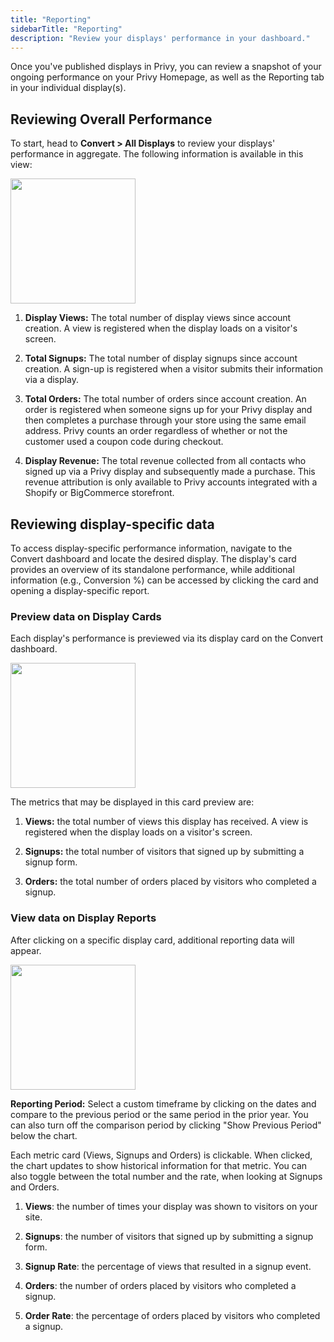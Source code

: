 ```yaml
---
title: "Reporting"
sidebarTitle: "Reporting"
description: "Review your displays' performance in your dashboard."
---
```


Once you've published displays in Privy, you can review a snapshot of your ongoing performance on your Privy Homepage, as well as the Reporting tab in your individual display(s).

## Reviewing Overall Performance

To start, head to **Convert > All Displays** to review your displays' performance in aggregate. The following information is available in this view:

<img height="200" src="/images/displays/convert-overall-performance.png" />

1. **Display Views:** The total number of display views since account creation. A view is registered when the display loads on a visitor's screen.&#x20;

2. **Total Signups:** The total number of display signups since account creation. A sign-up is registered when a visitor submits their information via a display. 

3. **Total Orders:** The total number of orders since account creation. An order is registered when someone signs up for your Privy display and then completes a purchase through your store using the same email address. Privy counts an order regardless of whether or not the customer used a coupon code during checkout.&#x20;

4. **Display Revenue:** The total revenue collected from all contacts who signed up via a Privy display and subsequently made a purchase. This revenue attribution is only available to Privy accounts integrated with a Shopify or BigCommerce storefront.&#x20;

## Reviewing display-specific data

To access display-specific performance information, navigate to the Convert dashboard and locate the desired display. The display's card provides an overview of its standalone performance, while additional information (e.g., Conversion %) can be accessed by clicking the card and opening a display-specific report.

### Preview data on Display Cards

Each display's performance is previewed via its display card on the Convert dashboard.&#x20;

<img height="200" src="/images/displays/card-performance.png" />

The metrics that may be displayed in this card preview are: 

1. **Views:** the total number of views this display has received. A view is registered when the display loads on a visitor's screen. 

2. **Signups:** the total number of visitors that signed up by submitting a signup form.

3. **Orders:** the total number of orders placed by visitors who completed a signup.

### View data on Display Reports

After clicking on a specific display card, additional reporting data will appear.

<img height="200" src="/images/displays/convert-reporting.png" />

**Reporting Period:** Select a custom timeframe by clicking on the dates and compare to the previous period or the same period in the prior year. You can also turn off the comparison period by clicking "Show Previous Period" below the chart.

Each metric card (Views, Signups and Orders) is clickable. When clicked, the chart updates to show historical information for that metric. You can also toggle between the total number and the rate, when looking at Signups and Orders.

1. **Views**: the number of times your display was shown to visitors on your site.

2. **Signups**: the number of visitors that signed up by submitting a signup form.

3. **Signup Rate**: the percentage of views that resulted in a signup event.

4. **Orders**: the number of orders placed by visitors who completed a signup.

5. **Order Rate**: the percentage of orders placed by visitors who completed a signup.